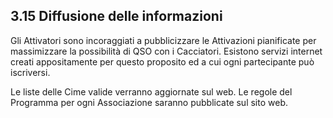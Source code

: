 ## 3.15 Diffusione delle informazioni

Gli Attivatori sono incoraggiati a pubblicizzare le Attivazioni pianificate per massimizzare la possibilità di QSO con i Cacciatori. Esistono servizi internet creati appositamente per questo proposito ed a cui ogni partecipante può iscriversi.

Le liste delle Cime valide verranno aggiornate sul web. Le regole del Programma per ogni Associazione saranno pubblicate sul sito web.
